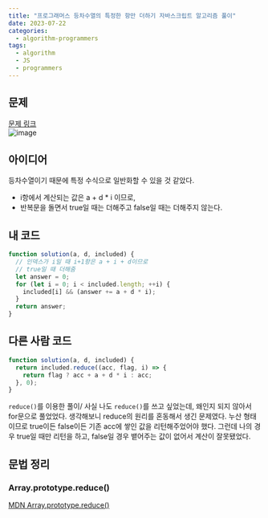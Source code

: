 ```yaml
---
title: "프로그래머스 등차수열의 특정한 항만 더하기 자바스크립트 알고리즘 풀이"
date: 2023-07-22
categories:
  - algorithm-programmers
tags:
  - algorithm
  - JS
  - programmers
---
```


## 문제

[문제 링크](https://school.programmers.co.kr/learn/courses/30/lessons/181931)  
![image](https://github.com/Kkan-bu/Kkan-bu/assets/39889583/c7bd9a9b-6323-49df-b890-63d6fc197be9)

## 아이디어

등차수열이기 때문에 특정 수식으로 일반화할 수 있을 것 같았다.

- i항에서 계산되는 값은 a + d \* i 이므로,
- 반복문을 돌면서 true일 때는 더해주고 false일 때는 더해주지 않는다.

## 내 코드

```javascript
function solution(a, d, included) {
  // 인덱스가 i일 때 i+1항은 a + i + d이므로
  // true일 때 더해줌
  let answer = 0;
  for (let i = 0; i < included.length; ++i) {
    included[i] && (answer += a + d * i);
  }
  return answer;
}
```

## 다른 사람 코드

```javascript
function solution(a, d, included) {
  return included.reduce((acc, flag, i) => {
    return flag ? acc + a + d * i : acc;
  }, 0);
}
```

`reduce()`를 이용한 풀이/
사실 나도 `reduce()`를 쓰고 싶었는데, 왜인지 되지 않아서 for문으로 풀었었다.
생각해보니 reduce의 원리를 혼동해서 생긴 문제였다.
누산 형태이므로 true이든 false이든 기존 acc에 쌓인 값을 리턴해주었어야 했다.
그런데 나의 경우 true일 때만 리턴을 하고, false일 경우 뱉어주는 값이 없어서 계산이 잘못됐었다.

## 문법 정리

### Array.prototype.reduce()

[MDN Array.prototype.reduce()](https://developer.mozilla.org/ko/docs/Web/JavaScript/Reference/Global_Objects/Array/reduce)
